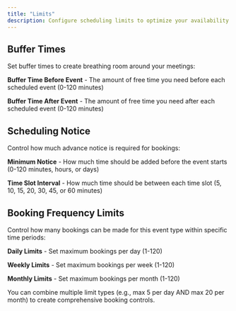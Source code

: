 ```yaml
---
title: "Limits"
description: Configure scheduling limits to optimize your availability and ensure smooth meeting management.
---
```


## Buffer Times

Set buffer times to create breathing room around your meetings:

**Buffer Time Before Event** - The amount of free time you need before each scheduled event (0-120 minutes)

**Buffer Time After Event** - The amount of free time you need after each scheduled event (0-120 minutes)

## Scheduling Notice

Control how much advance notice is required for bookings:

**Minimum Notice** - How much time should be added before the event starts (0-120 minutes, hours, or days)

**Time Slot Interval** - How much time should be between each time slot (5, 10, 15, 20, 30, 45, or 60 minutes)

## Booking Frequency Limits

Control how many bookings can be made for this event type within specific time periods:

**Daily Limits** - Set maximum bookings per day (1-120)

**Weekly Limits** - Set maximum bookings per week (1-120)

**Monthly Limits** - Set maximum bookings per month (1-120)

You can combine multiple limit types (e.g., max 5 per day AND max 20 per month) to create comprehensive booking controls.
